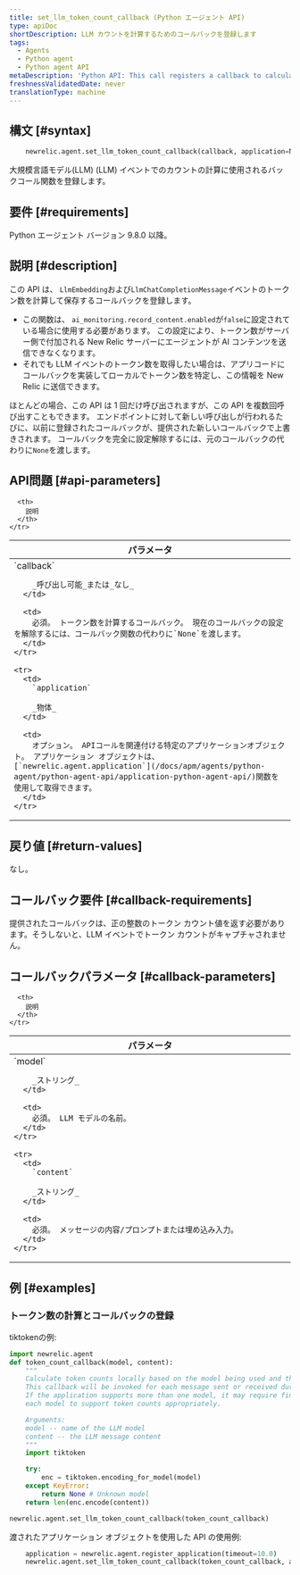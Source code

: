 ```yaml
---
title: set_llm_token_count_callback (Python エージェント API)
type: apiDoc
shortDescription: LLM カウントを計算するためのコールバックを登録します
tags:
  - Agents
  - Python agent
  - Python agent API
metaDescription: 'Python API: This call registers a callback to calculate LLM token counts'
freshnessValidatedDate: never
translationType: machine
---
```


## 構文 [#syntax]

```py
    newrelic.agent.set_llm_token_count_callback(callback, application=None)
```

大規模言語モデル(LLM) (LLM) イベントでのカウントの計算に使用されるバックコール関数を登録します。

## 要件 [#requirements]

Python エージェント バージョン 9.8.0 以降。

## 説明 [#description]

この API は、 `LlmEmbedding`および`LlmChatCompletionMessage`イベントのトークン数を計算して保存するコールバックを登録します。

* この関数は、 `ai_monitoring.record_content.enabled`が`false`に設定されている場合に使用する必要があります。 この設定により、トークン数がサーバー側で付加される New Relic サーバーにエージェントが AI コンテンツを送信できなくなります。
* それでも LLM イベントのトークン数を取得したい場合は、アプリコードにコールバックを実装してローカルでトークン数を特定し、この情報を New Relic に送信できます。

ほとんどの場合、この API は 1 回だけ呼び出されますが、この API を複数回呼び出すこともできます。 エンドポイントに対して新しい呼び出しが行われるたびに、以前に登録されたコールバックが、提供された新しいコールバックで上書きされます。 コールバックを完全に設定解除するには、元のコールバックの代わりに`None`を渡します。

## API問題 [#api-parameters]

<table>
  <thead>
    <tr>
      <th width="25%">
        パラメータ
      </th>

      <th>
        説明
      </th>
    </tr>
  </thead>

  <tbody>
    <tr>
      <td>
        `callback`

        _呼び出し可能_または_なし_
      </td>

      <td>
        必須。 トークン数を計算するコールバック。 現在のコールバックの設定を解除するには、コールバック関数の代わりに`None`を渡します。
      </td>
    </tr>

    <tr>
      <td>
        `application`

        _物体_
      </td>

      <td>
        オプション。 APIコールを関連付ける特定のアプリケーションオブジェクト。 アプリケーション オブジェクトは、 [`newrelic.agent.application`](/docs/apm/agents/python-agent/python-agent-api/application-python-agent-api/)関数を使用して取得できます。
      </td>
    </tr>
  </tbody>
</table>

## 戻り値 [#return-values]

なし。

## コールバック要件 [#callback-requirements]

提供されたコールバックは、正の整数のトークン カウント値を返す必要があります。そうしないと、LLM イベントでトークン カウントがキャプチャされません。

## コールバックパラメータ [#callback-parameters]

<table>
  <thead>
    <tr>
      <th width="25%">
        パラメータ
      </th>

      <th>
        説明
      </th>
    </tr>
  </thead>

  <tbody>
    <tr>
      <td>
        `model`

        _ストリング_
      </td>

      <td>
        必須。 LLM モデルの名前。
      </td>
    </tr>

    <tr>
      <td>
        `content`

        _ストリング_
      </td>

      <td>
        必須。 メッセージの内容/プロンプトまたは埋め込み入力。
      </td>
    </tr>
  </tbody>
</table>

## 例 [#examples]

### トークン数の計算とコールバックの登録

tiktokenの例:

```py
import newrelic.agent
def token_count_callback(model, content):
    """
    Calculate token counts locally based on the model being used and the content.
    This callback will be invoked for each message sent or received during a LLM call.
    If the application supports more than one model, it may require finding libraries for
    each model to support token counts appropriately.

    Arguments:
    model -- name of the LLM model
    content -- the LLM message content
    """
    import tiktoken

    try:
        enc = tiktoken.encoding_for_model(model)
    except KeyError:
        return None # Unknown model
    return len(enc.encode(content))

newrelic.agent.set_llm_token_count_callback(token_count_callback)
```

渡されたアプリケーション オブジェクトを使用した API の使用例:

```py
    application = newrelic.agent.register_application(timeout=10.0)
    newrelic.agent.set_llm_token_count_callback(token_count_callback, application)
```